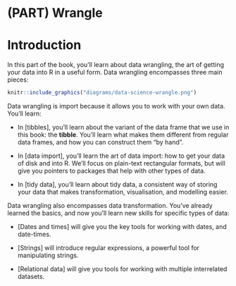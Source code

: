 # (PART) Wrangle {-}

# Introduction {#wrangle-intro}

In this part of the book, you'll learn about data wrangling, the art of getting your data into R in a useful form. Data wrangling encompasses three main pieces:

```r
knitr::include_graphics("diagrams/data-science-wrangle.png")
```

Data wrangling is import because it allows you to work with your own data. You'll learn:

*   In [tibbles], you'll learn about the variant of the data frame that we use
    in this book: the __tibble__.  You'll learn what makes them different
    from regular data frames, and how you can construct them "by hand".

*   In [data import], you'll learn the art of data import: how to get your 
    data of disk and into R. We'll focus on plain-text rectangular
    formats, but will give you pointers to packages that help with other
    types of data.

*   In [tidy data], you'll learn about tidy data, a consistent way of storing
    your data that makes transformation, visualisation, and modelling easier.

Data wrangling also encompasses data transformation. You've already learned the basics, and now you'll learn new skills for specific types of data:

*   [Dates and times] will give you the key tools for working with 
    dates, and date-times.
    
*   [Strings] will introduce regular expressions, a powerful tool for
    manipulating strings.
    
*   [Relational data] will give you tools for working with multiple
    interrelated datasets.

